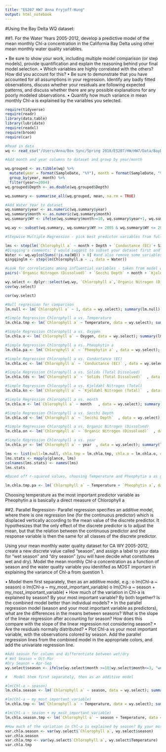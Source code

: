 ```yaml
---
title: "ES207 HW7 Anna Fryjoff-Hung"
output: html_notebook
---
```



#Using the Bay Delta WQ dataset:

##1. For the Water Years 2005-2012, develop a predictive model of the mean monthly Chl-a concentration in the California Bay Delta using other mean monthly water quality variables.

•	Be sure to show your work, including multiple model comparison (or step models), provide quantification and explain the reasoning behind your final model selection.
•	Which variables are highly correlated with the others? How did you account for this?
•	Be sure to demonstrate that you have accounted for all assumptions in your regression. Identify any badly fitted observations, discuss whether your residuals are following expected patterns, and discuss whether there are any possible explanations for any poorly modeled observations.
•	Quantify how much variance in mean monthly Chl-a is explained by the variables you selected. 

```r
require(tidyverse)
require(readr)
library(data.table)
library(lubridate)
require(readxl)
require(broom)
require(car)
```

```r
#Read in data
wq <- read_csv("/Users/Anna/Box Sync/Spring 2018/ES207/HW/HW7/Data/BayDeltaWQ.csv", col_names = TRUE, na = c("NA", "n/p"), guess_max = 30000)
```
```r
#Add month and year columns to dataset and group by year/month

wq.grouped <- as.tibble(wq) %>% 
  mutate(year = format(SampleDate, "%Y"), month = format(SampleDate, "%m")) %>% 
  group_by(year, month) %>% 
  filter(year>=2004)
wq.grouped$Depth <- as.double(wq.grouped$Depth)

wq.summary <- summarise_all(wq.grouped, mean, na.rm = TRUE)

#Add Water Year to dataset
wq.summary$year <- as.numeric(wq.summary$year)
wq.summary$month <- as.numeric(wq.summary$month)
wq.summary$WY <- ifelse(wq.summary$month>=10, wq.summary$year+1, wq.summary$year)

wq.wy <- subset(wq.summary, wq.summary$WY >= 2005 & wq.summary$WY <= 2012)

```
```r
#Stepwise Multiple Regression - pick best predictor variables from full model, choosing variables that are not all NA/make sense (avg lat/long not helpful)

lms <- step(lm(`Chlorophyll a` ~ month + Depth + `Conductance (EC)`+ SiteDepth+ Fluorescence + Oxygen + `Secchi Depth` + Temperature + Turbidity + `Ammonia (Dissolved)` + `Chloride (Dissolved)` + `Kjeldahl Nitrogen (Total)` + `Nitrite + Nitrate (Dissolved)` + `Organic Nitrogen (Dissolved)` + `Ortho-phosphate (Dissolved)` + `Pheophytin a` + `Phosphorus (Total)` + `Silica (SiO2) (Dissolved)` + `Solids (Total Dissolved)` + `Solids (Total Suspended)`, data = wq.wy))
#Qingqing's comments: I would suggest to subset your dataset first and use the format "~." instead of listing all the variables. For example:
Water <- wq.wy[colSums(!is.na(WQ)) > 0] #and also remove some variables you don't need use "subset"
qingqinglm <- step(lm(Chlorophyll.a ~ ., data = Water))
```
```r
#Look for correlations among influential variables - taken from model with lowest AIC
pairs(~`Organic Nitrogen (Dissolved)` + `Secchi Depth` + month + `Kjeldahl Nitrogen (Total)` + `Solids (Total Dissolved)` + `Conductance (EC)` + `Pheophytin a` + Oxygen + Temperature  , data = wq.wy)
```
```r
wy.select <- dplyr::select(wq.wy, `Chlorophyll a`,`Organic Nitrogen (Dissolved)`,`Secchi Depth`,month , `Kjeldahl Nitrogen (Total)` , `Solids (Total Dissolved)` , `Conductance (EC)` , `Pheophytin a` , Oxygen , Temperature)
cov(wy.select)
```
```r
cor(wy.select)
```
```r
#Null regression for comparison
lm.null <- lm(`Chlorophyll a` ~ 1, data = wy.select); summary(lm.null)

#Simple Regression Chlorophyll a vs. Temperature
lm.chla.tmp <- lm(`Chlorophyll a` ~ Temperature, data = wy.select); summary(lm.chla.tmp)

#Simple Regression Chlorophyll a vs. Oxygen
lm.chla.o <- lm(`Chlorophyll a` ~ Oxygen, data = wy.select); summary(lm.chla.o)

#Simple Regression Chlorophyll a vs. Pheophytin a 
lm.chla.pa <- lm(`Chlorophyll a` ~ `Pheophytin a` , data = wy.select); summary(lm.chla.pa)

#Simple Regression Chlorophyll a vs. Conductance (EC) 
lm.chla.ec <- lm(`Chlorophyll a` ~ `Conductance (EC)` , data = wy.select); summary(lm.chla.ec)

#Simple Regression Chlorophyll a vs. Solids (Total Dissolved) 
lm.chla.tds <- lm(`Chlorophyll a` ~ `Solids (Total Dissolved)`  , data = wy.select); summary(lm.chla.tds)

#Simple Regression Chlorophyll a vs. Kjeldahl Nitrogen (Total)
lm.chla.kn <- lm(`Chlorophyll a` ~ `Kjeldahl Nitrogen (Total)`  , data = wy.select); summary(lm.chla.kn)

#Simple Regression Chlorophyll a vs. month 
lm.chla.m <- lm(`Chlorophyll a` ~ month   , data = wy.select); summary(lm.chla.m)

#Simple Regression Chlorophyll a vs. Secchi Depth
lm.chla.sd <- lm(`Chlorophyll a` ~ `Secchi Depth`  , data = wy.select); summary(lm.chla.sd)

#Simple Regression Chlorophyll a vs. Organic Nitrogen (Dissolved)
lm.chla.on <- lm(`Chlorophyll a` ~ `Organic Nitrogen (Dissolved)`  , data = wy.select); summary(lm.chla.on)

#Simple Regression Chlorophyll a vs. year
lm.chla.yr <- lm(`Chlorophyll a` ~ year  , data = wy.select); summary(lm.chla.yr)
```

```r
lms <- list(null=lm.null, chla.tmp = lm.chla.tmp, chla.o = lm.chla.o, chla.pa = lm.chla.pa, chla.ec = lm.chla.ec, chla.tds = lm.chla.tds, chla.kn = lm.chla.kn, chla.m = lm.chla.m, chla.sd = lm.chla.sd, chla.on = lm.chla.on, chla.yr = lm.chla.yr )
lms.stats <- mapply(glance, lms)
colnames(lms.stats) <- names(lms)
lms.stats
```

```r
#Based off r-squared values, choosing Temperature and Pheophytin a as good predictor variables for Chlorophyll A

lm.chla.tmp.pa <- lm(`Chlorophyll a` ~ Temperature + `Pheophytin a`, data = wy.select); summary(lm.chla.tmp.pa)
```

Choosing temperature as the most important predictor variable as Pheophytin a is basically a direct measure of Chlorophyll a

##2. Parallel Regression- Parallel regression specifies an additive model, where there is one regression line (for the continuous predictor) which is displaced vertically according to the mean value of the discrete predictor. It hypothesizes that the only effect of the discrete predictor is to adjust the mean, but that the relation between the continuous predictor and the response variable is then the same for all classes of the discrete predictor.

Using your mean monthly water quality dataset for CA WY 2005-2012, create a new discrete value called "season", and assign a label to your data for "wet season" and "dry season" (you will have decide what constitutes wet and dry). Model the mean monthly Chl-a concentration as a function of season and the water quality variable you idenitifed as MOST important in explaining the variance of Chl-a from question 1. 

•	Model them first separately, then as an additive model, e.g.:
o	lm(Chl-a ~ season)
o	lm(Chl-a ~ my_most_important_variable)
o	lm(Chl-a ~ season + my_most_important_variable)
•	How much of the variation in Chl-a is explained by season? By your most important variable? By both together? Is the combined model better than individual models? 
•	In the parallel regression model (season and your most important variable as predictors), what are the differences in the means between seasons? What is the slope of the linear regression after accounting for season? How does this compare with the slope of the linear regression not considering season?
•	Are the residuals normally distributed? 
•	Plot Chl-a vs your most important variable, with the observations colored by season. Add the parallel regression lines from the combined model in the appropriate colors, and add the univariate regression line.

```r
#Add season for column and differentiate between wet/dry
# Wet Season = Oct-Mar
#Dry Season = Apr-Sep
wy.select$season <- ifelse(wy.select$month >=10|wy.select$month<=3, "wet", "dry")
```

```r
#	Model them first separately, then as an additive model 

#lm(Chl-a ~ season)
lm.chla.season <- lm(`Chlorophyll a` ~ season, data = wy.select); summary(lm.chla.season)

#lm(Chl-a ~ my_most_important_variable)
lm.chla.tmp <- lm(`Chlorophyll a` ~ Temperature, data = wy.select); summary(lm.chla.tmp)

#lm(Chl-a ~ season + my_most_important_variable)
lm.chla.season.tmp <- lm(`Chlorophyll a` ~ season + Temperature, data = wy.select); summary(lm.chla.season.tmp)
```
```r
#How much of the variation in Chl-a is explained by season? By your most important variable? By both together? Is the combined model better than individual models? 
var.chla.season <- var(wy.select$`Chlorophyll a`, wy.select$season)
var.chla.season
var.chla.tmp <- var(wy.select$`Chlorophyll a`, wy.select$Temperature)
var.chla.tmp

```

